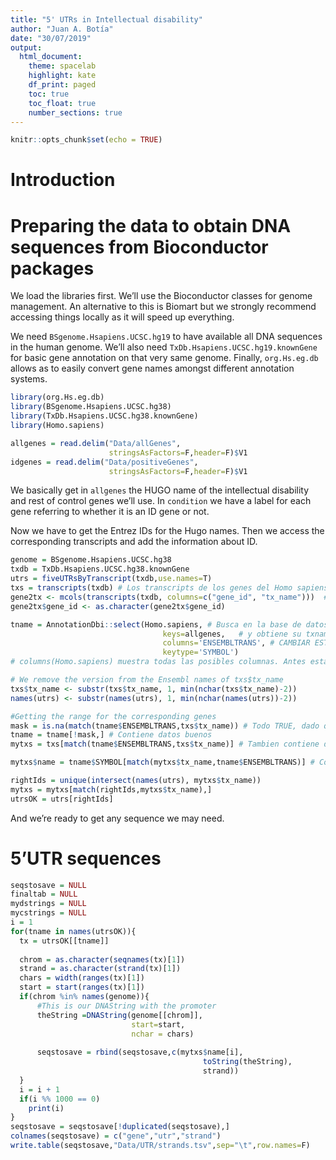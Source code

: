 ```yaml
---
title: "5' UTRs in Intellectual disability"
author: "Juan A. Botía"
date: "30/07/2019"
output: 
  html_document:
    theme: spacelab
    highlight: kate
    df_print: paged
    toc: true
    toc_float: true
    number_sections: true
---
```


```r
knitr::opts_chunk$set(echo = TRUE)
```

# Introduction



# Preparing the data to obtain DNA sequences from Bioconductor packages

We load the libraries first.
We'll use the Bioconductor classes for genome management. An alternative to this is Biomart but we strongly recommend accessing things locally as it will speed up everything.

We need `BSgenome.Hsapiens.UCSC.hg19` to have available all DNA sequences in the human genome. We'll also need `TxDb.Hsapiens.UCSC.hg19.knownGene` for basic gene annotation on that very same genome. Finally, `org.Hs.eg.db` allows as to easily convert gene names amongst different annotation systems. 

```r
library(org.Hs.eg.db)
library(BSgenome.Hsapiens.UCSC.hg38)
library(TxDb.Hsapiens.UCSC.hg38.knownGene)
library(Homo.sapiens)

allgenes = read.delim("Data/allGenes",
                      stringsAsFactors=F,header=F)$V1
idgenes = read.delim("Data/positiveGenes",
                      stringsAsFactors=F,header=F)$V1
```

We basically get in `allgenes` the HUGO name of the intellectual disability and rest of control genes we'll use. In `condition` we have a label for each gene referring to whether it is an ID gene or not.

Now we have to get the Entrez IDs for the Hugo names. Then we access the corresponding transcripts and add the information about ID.

```r
genome = BSgenome.Hsapiens.UCSC.hg38
txdb = TxDb.Hsapiens.UCSC.hg38.knownGene
utrs = fiveUTRsByTranscript(txdb,use.names=T)
txs = transcripts(txdb) # Los transcripts de los genes del Homo sapiens
gene2tx <- mcols(transcripts(txdb, columns=c("gene_id", "tx_name")))  # txs pasado a Vector?
gene2tx$gene_id <- as.character(gene2tx$gene_id)

tname = AnnotationDbi::select(Homo.sapiens, # Busca en la base de datos de Homo Sapiens los genes que le hemos dado,
                                  keys=allgenes,   # y obtiene su txname
                                  columns='ENSEMBLTRANS', # CAMBIAR ESTA COLUMNA POR OTRO FORMATO
                                  keytype='SYMBOL')
# columns(Homo.sapiens) muestra todas las posibles columnas. Antes estaba la de TXNAME

# We remove the version from the Ensembl names of txs$tx_name
txs$tx_name <- substr(txs$tx_name, 1, min(nchar(txs$tx_name)-2))
names(utrs) <- substr(names(utrs), 1, min(nchar(names(utrs))-2))

#Getting the range for the corresponding genes
mask = is.na(match(tname$ENSEMBLTRANS,txs$tx_name)) # Todo TRUE, dado que el resultado del match es todo NA
tname = tname[!mask,] # Contiene datos buenos
mytxs = txs[match(tname$ENSEMBLTRANS,txs$tx_name)] # Tambien contiene datos buenos

mytxs$name = tname$SYMBOL[match(mytxs$tx_name,tname$ENSEMBLTRANS)] # Contiene los hgnc_symbol

rightIds = unique(intersect(names(utrs), mytxs$tx_name))
mytxs = mytxs[match(rightIds,mytxs$tx_name),]
utrsOK = utrs[rightIds]

```



And we're ready to get any sequence we may need.

# 5'UTR sequences

```r
seqstosave = NULL
finaltab = NULL
mydstrings = NULL
mycstrings = NULL
i = 1
for(tname in names(utrsOK)){
  tx = utrsOK[[tname]] 
  
  chrom = as.character(seqnames(tx)[1])
  strand = as.character(strand(tx)[1])
  chars = width(ranges(tx)[1])
  start = start(ranges(tx)[1])
  if(chrom %in% names(genome)){
      #This is our DNAString with the promoter
      theString =DNAString(genome[[chrom]],
                           start=start,
                           nchar = chars)
  
      seqstosave = rbind(seqstosave,c(mytxs$name[i],
                                           toString(theString),
                                           strand))
  }
  i = i + 1
  if(i %% 1000 == 0)
    print(i)
}
seqstosave = seqstosave[!duplicated(seqstosave),]
colnames(seqstosave) = c("gene","utr","strand")
write.table(seqstosave,"Data/UTR/strands.tsv",sep="\t",row.names=F)
```



